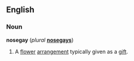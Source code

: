 ==English==

=== Noun ===
'''nosegay''' (''plural'' '''[[nosegays]]''')

# A [[flower]] [[arrange]]ment typically given as a [[gift]].